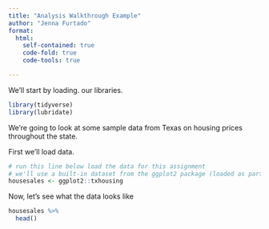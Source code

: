 ```yaml
---
title: "Analysis Walkthrough Example"
author: "Jenna Furtado"
format:
  html:
    self-contained: true
    code-fold: true
    code-tools: true

---
```


We'll start by loading. our libraries.

```r

library(tidyverse)
library(lubridate)
```

We're going to look at some sample data from Texas on housing prices throughout the state.

First we'll load data.

```r
# run this line below load the data for this assignment
# we'll use a built-in dataset from the ggplot2 package (loaded as party of the tidyverse)
housesales <- ggplot2::txhousing
```

Now, let's see what the data looks like

```r
housesales %>% 
  head()
```
